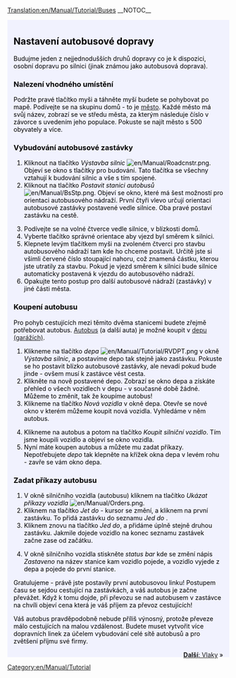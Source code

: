 [[Translation:en/Manual/Tutorial/Buses]]
{{cs/Překlad|origin= en/Manual/Tutorial/Buses
|from  = en
|to    = cs
|Percentage = 10
}}__NOTOC__
{{en/Tabs|5|2
|cs/Manual/Tutorial/Main Page|1. Začínáme<!--
-->|cs/Manual/Tutorial/Autobusy|2. Autobusy<!--
-->|cs/Manual/Tutorial/Vlaky|3. Vlaky<!--
-->|cs/Manual/Tutorial/Letadla|4. Letadla<!--
-->|cs/Manual/Tutorial/Závěr|5. Závěr}}
<div style="padding:.5em 1em 1em 1em; border-top:none; background-color:#f1f2fe; color:#000;">
{{cs/Manual/Tutorial/Cvičení}}
==Nastavení autobusové dopravy==
Budujme jeden z nejjednodušších druhů dopravy co je k dispozici, osobní dopravu po silnici (jinak známou jako autobusová doprava).

===Nalezení vhodného umístění===
Podržte pravé tlačítko myši a táhněte myší budete se pohybovat po mapě. Podívejte se na skupinu domů - to je [[en/Manual/Towns|město]]. Každé město má svůj název, zobrazí se ve středu města, za kterým následuje číslo v závorce s uvedením jeho populace. Pokuste se najít město s 500 obyvately a více.
{{en/Phototable|[[File:en/Manual/Tutorial bus 1.png|400px|A town]]|Město|none}}

===Vybudování autobusové zastávky===
#Kliknout na tlačítko ''Výstavba silnic'' [[File:en/Manual/Roadcnstr.png]]. Objeví se okno s tlačítky pro budování. Tato tlačítka se všechny vztahují k budování silnic a vše s tím spojené.
#Kliknout na tlačítko ''Postavit stanici autobusů'' [[File:en/Manual/BsStp.png]]. Objeví se okno, které má šest možností pro orientaci autobusového nádraží. První čtyři vlevo určují orientaci autobusové zastávky postavené vedle silnice. Oba pravé postaví zastávku na cestě.
{{en/Phototable|[[File:en/Manual/Tutorial bus 2.png]]|Výběr orientace a lokality.|none|6=:}}
<ol start="3">
<li>Podívejte se na volné čtverce vedle silnice, v blízkosti domů. 
<li>Vyberte tlačítko správné orientace aby vjezd byl směrem k silnici.
<li>Klepnete levým tlačítkem myši na zvoleném čtverci pro stavbu autobusového nádraží tam kde ho chceme postavit. Určitě jste si všimli červené číslo stoupající nahoru, což znamená částku, kterou jste utratily za stavbu. Pokud je vjezd směrem k silnici bude silnice automaticky postavená k vjezdu do autobusového nádraží.
<li>Opakujte tento postup pro další autobusové nádraží (zastávky) v jiné části města.
</ol>
{{en/Phototable|[[File:en/Manual/Tutorial bus 4.png|400px]]|Postavení autobusové stanice.|none|6=:}}

===Koupení autobusu===
Pro pohyb cestujících mezi těmito dvěma stanicemi budete zřejmě potřebovat autobus. [[en/Manual/Base Set/Road Vehicles/Buses|Autobus]] (a další auta) je možné koupit v [[en/Manual/Depots|depu (garážích)]].
#Klikneme na tlačítko ''depa'' [[File:en/Manual/Tutorial/RVDPT.png]] v okně ''Výstavba silnic'', a postavíme depo tak stejně jako zastávku. Pokuste se ho postavit blízko autobusové zastávky, ale nevadí pokud bude jinde - ovšem musí k zastávce vést cesta.
#Klikněte na nově postavené depo. Zobrazí se okno depa a získáte přehled o všech vozidlech v depu - v současné době žádné. Můžeme to změnit, tak že koupíme autobus!
#Klikneme na tlačítko ''Nová vozidla'' v okně depa. Otevře se nové okno v kterém můžeme koupit nová vozidla. Vyhledáme v něm autobus.
{{en/Phototable|[[File:en/Manual/Tutorial bus 5.png]]|Uvnitř depa.....|none|6=:}}
<ol start="4">
<li>Klikneme na autobus a potom na tlačítko ''Koupit silniční vozidlo''. Tím jsme koupili vozidlo a objeví se okno vozidla.
<li>Nyní máte koupen autobus a můžete mu zadat příkazy. Nepotřebujete ''depo'' tak klepněte na křížek okna depa v levém rohu - zavře se vám okno depa.
</ol>

===Zadat příkazy autobusu===
#V okně silničního vozidla (autobusu) kliknem na tlačítko ''Ukázat příkazy vozidla'' [[File:en/Manual/Orders.png]]. 
#Kliknem na tlačítko ''Jet do'' - kursor se změní, a kliknem na první zastávku. To přidá zastávku do seznamu ''Jed do <zastávky>''. 
#Kliknem znovu na tlačítko ''Jed do'', a přidáme úplně stejně druhou zastávku. Jakmile dojede vozidlo na konec seznamu zastávek začne zase od začátku.
{{en/Phototable|[[File:en/Manual/Tutorial bus 6.png]]|Příkazy pro vozidlo.|none|6=:}}
<ol start="4">
<li>V okně silničního vozidla stiskněte ''status bar'' kde se změní nápis ''Zastaveno'' na název stanice kam vozidlo pojede, a vozidlo vyjede z depa a pojede do první stanice.
</ol>
{{en/Phototable|[[File:en/Manual/Tutorial bus 7.png]]|Váš první autobus se chystá přijet na zastávku.|none|6=:}}
Gratulujeme - právě jste postavily první autobusovou linku! Postupem času se sejdou cestující na zastávkách, a váš autobus je začne převážet. Když k tomu dojde, při převozu se nad autobusem v zastávce na chvíli objeví cena která je váš příjem za převoz cestujících!

Váš autobus pravděpodobně nebude příliš výnosný, protože převeze málo cestujících na malou vzdálenost. Budete muset vytvořit více dopravních linek za účelem vybudování celé sítě autobusů a pro zvětšení příjmu své firmy.

<span style="float: right">[[cs/Manual/Tutorial/Vlaky|'''Další''': Vlaky]] &raquo;</span>
</div>
[[Category:en/Manual/Tutorial]]